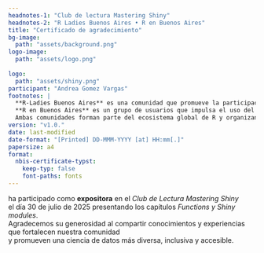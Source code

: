 ```yaml
---
headnotes-1: "Club de lectura Mastering Shiny"
headnotes-2: "R Ladies Buenos Aires • R en Buenos Aires"
title: "Certificado de agradecimiento"
bg-image: 
  path: "assets/background.png"
logo-image:
  path: "assets/logo.png"
  
logo: 
  path: "assets/shiny.png"
participant: "Andrea Gomez Vargas"
footnotes: |
  **R-Ladies Buenos Aires** es una comunidad que promueve la participación de mujeres y disidencias en la programación en R. \
  **R en Buenos Aires** es un grupo de usuarios que impulsa el uso del lenguaje R con fines científicos, educativos y sociales. \
  Ambas comunidades forman parte del ecosistema global de R y organizan actividades gratuitas, abiertas y colaborativas.
version: "v1.0."
date: last-modified
date-format: "[Printed] DD-MMM-YYYY [at] HH:mm[.]"
papersize: a4
format:
  nbis-certificate-typst:
    keep-typ: false
    font-paths: fonts
---
```


ha participado como **expositora** en el *Club de Lectura Mastering Shiny* \
el día 30 de julio de 2025 presentando los capítulos *Functions y Shiny modules*.  \
Agradecemos su generosidad al compartir conocimientos y experiencias que fortalecen nuestra comunidad \
y promueven una ciencia de datos más diversa, inclusiva y accesible.

